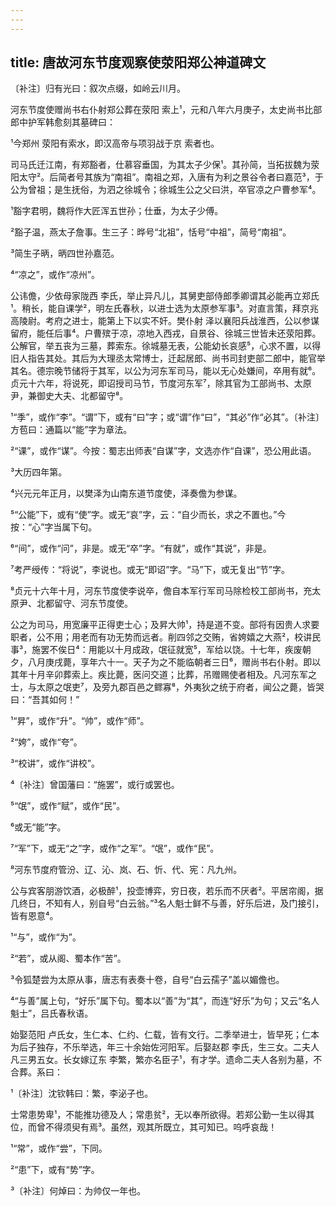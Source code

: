 ```yaml
---
---
---
```

title: 唐故河东节度观察使荥阳郑公神道碑文
---







〔补注〕归有光曰：叙次点缀，如岭云川月。

河东节度使赠尚书右仆射郑公葬在荥阳 索上¹，元和八年六月庚子，太史尚书比部郎中护军韩愈刻其墓碑曰：

¹今郑州 荥阳有索水，即汉高帝与项羽战于京 索者也。

司马氏迁江南，有郑豁者，仕慕容垂国，为其太子少保¹。其孙简，当拓拔魏为荥阳太守²。后简者号其族为“南祖”。南祖之郑，入唐有为利之景谷令者曰嘉范³，于公为曾祖；是生抚俗，为泗之徐城令；徐城生公之父曰洪，卒官凉之户曹参军⁴。

¹豁字君明，魏将作大匠浑五世孙；仕垂，为太子少傅。

²豁子温，燕太子詹事。生三子：晔号“北祖”，恬号“中祖”，简号“南祖”。

³简生子昞，昞四世孙嘉范。

⁴“凉之”，或作“凉州”。

公讳儋，少依母家陇西 李氏，举止异凡儿，其舅吏部侍郎季卿谓其必能再立郑氏¹。稍长，能自课学²，明左氏春秋，以进士选为太原参军事³。对直言策，拜京兆 高陵尉。考府之进士，能第上下以实不奸。樊仆射 泽以襄阳兵战淮西，公以参谋留府，能任后事⁴。户曹殡于凉，凉地入西戎，自景谷、徐城三世皆未还荥阳葬。公解官，举五丧为三墓，葬索东。徐城墓无表，公能幼长哀感⁵，心求不置，以得旧人指告其处。其后为大理丞太常博士，迁起居郎、尚书司封吏部二郎中，能官举其名。德宗晚节储将于其军，以公为河东军司马，能以无心处嫌间，卒用有就⁶。贞元十六年，将说死，即诏授司马节，节度河东军⁷，除其官为工部尚书、太原尹，兼御史大夫、北都留守⁸。

¹“季”，或作“李”。“谓”下，或有“曰”字；或“谓”作“曰”，“其必”作“必其”。〔补注〕方苞曰：通篇以“能”字为章法。

²“课”，或作“谋”。今按：蜀志出师表“自谋”字，文选亦作“自课”，恐公用此语。

³大历四年第。

⁴兴元元年正月，以樊泽为山南东道节度使，泽奏儋为参谋。

⁵“公能”下，或有“使”字。或无“哀”字，云：“自少而长，求之不置也。”今按：“心”字当属下句。

⁶“间”，或作“问”，非是。或无“卒”字。“有就”，或作“其说”，非是。

⁷考严绶传：“将说”，李说也。或无“即诏”字。“马”下，或无复出“节”字。

⁸贞元十六年十月，河东节度使李说卒，儋自本军行军司马除检校工部尚书，充太原尹、北都留守、河东节度使。

公之为司马，用宽廉平正得吏士心；及昇大帅¹，持是道不变。部将有因贵人求要职者，公不用；用老而有功无势而远者。削四邻之交贿，省姱嬉之大燕²，校讲民事³，施罢不俟日⁴：用能以十月成政，氓征就宽⁵，军给以饶。十七年，疾废朝夕，八月庚戌薨，享年六十一。天子为之不能临朝者三日⁶，赠尚书右仆射。即以其年十月辛卯葬索上。疾比薨，医问交道；比葬，吊赠赐使者相及。凡河东军之士，与太原之氓吏⁷，及旁九郡百邑之鳏寡⁸，外夷狄之统于府者，闻公之薨，皆哭曰：“吾其如何！”

¹“昇”，或作“升”。“帅”，或作“师”。

²“姱”，或作“夸”。

³“校讲”，或作“讲校”。

⁴〔补注〕曾国藩曰：“施罢”，或行或罢也。

⁵“氓”，或作“赋”，或作“民”。

⁶或无“能”字。

⁷“军”下，或无“之”字，或作“之军”。“氓”，或作“民”。

⁸河东节度府管汾、辽、沁、岚、石、忻、代、宪：凡九州。

公与宾客朋游饮酒，必极醉¹，投壶博弈，穷日夜，若乐而不厌者²。平居帘阁，据几终日，不知有人，别自号“白云翁。”³名人魁士鲜不与善，好乐后进，及门接引，皆有恩意⁴。

¹“与”，或作“为”。

²“若”，或从阁、蜀本作“苦”。

³令狐楚尝为太原从事，唐志有表奏十卷，自号“白云孺子”盖以媚儋也。

⁴“与善”属上句，“好乐”属下句。蜀本以“善”为“其”，而连“好乐”为句；又云“名人魁士”，吕氏春秋语。

始娶范阳 卢氏女，生仁本、仁约、仁载，皆有文行。二季举进士，皆早死；仁本为后子独存，不乐举选，年三十余始佐河阳军。后娶赵郡 李氏，生三女。二夫人凡三男五女。长女嫁辽东 李繁，繁亦名臣子¹，有才学。遗命二夫人各别为墓，不合葬。系曰：

¹〔补注〕沈钦韩曰：繁，李泌子也。

士常患势卑¹，不能推功德及人；常患贫²，无以奉所欲得。若郑公勤一生以得其位，而曾不得须臾有焉³。虽然，观其所既立，其可知已。呜呼哀哉！

¹“常”，或作“尝”，下同。

²“患”下，或有“势”字。

³〔补注〕何焯曰：为帅仅一年也。